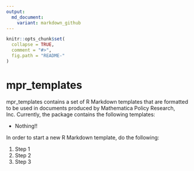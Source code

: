 ```yaml
---
output:
  md_document:
    variant: markdown_github
---
```


<!-- README.md is generated from README.Rmd. Please edit that file -->

```r
knitr::opts_chunk$set(
  collapse = TRUE,
  comment = "#>",
  fig.path = "README-"
)
```

# mpr_templates

mpr_templates contains a set of R Markdown templates that are formatted to be
used in documents produced by Mathematica Policy Research, Inc. Currently,
the package contains the following templates:

* Nothing!!

In order to start a new R Markdown template, do the following:

1. Step 1
2. Step 2
3. Step 3
